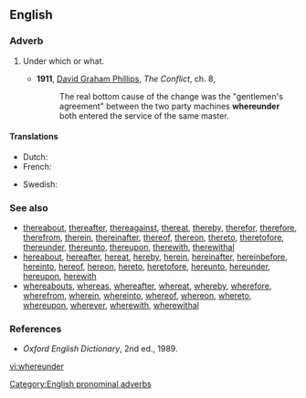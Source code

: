 ==English==

===Adverb===
{{en-adv|-}}

# {{archaic}} Under which or what.
#*'''1911''', [[w:David_Graham_Phillips|David Graham Phillips]], ''The Conflict'', ch. 8,
#*:The real bottom cause of the change was the "gentlemen's agreement" between the two party machines '''whereunder''' both entered the service of the same master.

====Translations====
{{trans-top|translation}}
* Dutch: {{t|nl|waaronder}}
* French: {{t|fr|au dessus de quoi}}
{{trans-mid}}
* Swedish: {{t-|sv|engligt vilket}}
{{trans-bottom}}

===See also===
* [[thereabout]], [[thereafter]], [[thereagainst]], [[thereat]], [[thereby]], [[therefor]], [[therefore]], [[therefrom]], [[therein]], [[thereinafter]], [[thereof]], [[thereon]], [[thereto]], [[theretofore]], [[thereunder]], [[thereunto]], [[thereupon]], [[therewith]], [[therewithal]]
* [[hereabout]], [[hereafter]], [[hereat]], [[hereby]], [[herein]], [[hereinafter]], [[hereinbefore]], [[hereinto]], [[hereof]], [[hereon]], [[hereto]], [[heretofore]], [[hereunto]], [[hereunder]], [[hereupon]], [[herewith]]
* [[whereabouts]], [[whereas]], [[whereafter]], [[whereat]], [[whereby]], [[wherefore]], [[wherefrom]], [[wherein]], [[whereinto]], [[whereof]], [[whereon]], [[whereto]], [[whereupon]], [[wherever]], [[wherewith]], [[wherewithal]]

===References===
*''Oxford English Dictionary'', 2nd ed., 1989.

[[Category:English pronominal adverbs]]

[[vi:whereunder]]